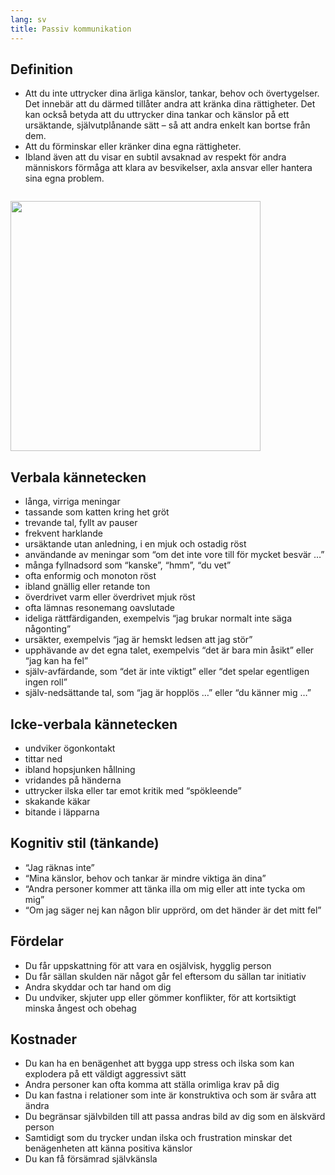 ```yaml
---
lang: sv
title: Passiv kommunikation
---
```


## Definition

-   Att du inte uttrycker dina ärliga känslor, tankar, behov och
    övertygelser. Det innebär att du därmed tillåter andra att kränka
    dina rättigheter. Det kan också betyda att du uttrycker dina tankar
    och känslor på ett ursäktande, självutplånande sätt -- så att andra
    enkelt kan bortse från dem.
-   Att du förminskar eller kränker dina egna rättigheter.
-   Ibland även att du visar en subtil avsaknad av respekt för andra
    människors förmåga att klara av besvikelser, axla ansvar eller
    hantera sina egna problem.

![](/sites/respekt/media/image/canvas-passiv-slinga-X.svg){style="width: 400px; height: 400px; margin: 1em 0px 0px;"}

## Verbala kännetecken

-   långa, virriga meningar
-   tassande som katten kring het gröt
-   trevande tal, fyllt av pauser
-   frekvent harklande
-   ursäktande utan anledning, i en mjuk och ostadig röst
-   användande av meningar som "om det inte vore till för mycket besvär
    ..."
-   många fyllnadsord som "kanske", "hmm", "du vet"
-   ofta enformig och monoton röst
-   ibland gnällig eller retande ton
-   överdrivet varm eller överdrivet mjuk röst
-   ofta lämnas resonemang oavslutade
-   ideliga rättfärdiganden, exempelvis "jag brukar normalt inte säga
    någonting"
-   ursäkter, exempelvis "jag är hemskt ledsen att jag stör"
-   upphävande av det egna talet, exempelvis "det är bara min åsikt"
    eller "jag kan ha fel"
-   själv-avfärdande, som "det är inte viktigt" eller "det spelar
    egentligen ingen roll"
-   själv-nedsättande tal, som "jag är hopplös ..." eller "du känner mig
    ..."

## Icke-verbala kännetecken

-   undviker ögonkontakt
-   tittar ned
-   ibland hopsjunken hållning
-   vridandes på händerna
-   uttrycker ilska eller tar emot kritik med "spökleende"
-   skakande käkar
-   bitande i läpparna

## Kognitiv stil (tänkande)

-   "Jag räknas inte"
-   "Mina känslor, behov och tankar är mindre viktiga än dina"
-   "Andra personer kommer att tänka illa om mig eller att inte tycka om
    mig"
-   "Om jag säger nej kan någon blir upprörd, om det händer är det mitt
    fel"

## Fördelar

-   Du får uppskattning för att vara en osjälvisk, hygglig person
-   Du får sällan skulden när något går fel eftersom du sällan tar
    initiativ
-   Andra skyddar och tar hand om dig
-   Du undviker, skjuter upp eller gömmer konflikter, för att
    kortsiktigt minska ångest och obehag

## Kostnader

-   Du kan ha en benägenhet att bygga upp stress och ilska som kan
    explodera på ett väldigt aggressivt sätt
-   Andra personer kan ofta komma att ställa orimliga krav på dig
-   Du kan fastna i relationer som inte är konstruktiva och som är svåra
    att ändra
-   Du begränsar självbilden till att passa andras bild av dig som en
    älskvärd person
-   Samtidigt som du trycker undan ilska och frustration minskar det
    benägenheten att känna positiva känslor
-   Du kan få försämrad självkänsla
